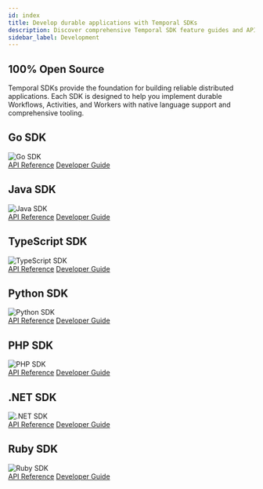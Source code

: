 ```yaml
---
id: index
title: Develop durable applications with Temporal SDKs
description: Discover comprehensive Temporal SDK feature guides and API references. Enhance your Temporal Application development with Go, Java, PHP, Python, TypeScript, and .NET.
sidebar_label: Development
---
```



## 100% Open Source

Temporal SDKs provide the foundation for building reliable distributed applications. Each SDK is designed to help you implement durable Workflows, Activities, and Workers with native language support and comprehensive tooling.

<div className="sdk-section">
  <div className="sdk-container">
    <div className="sdk-grid">
      <div className="sdk-card">
        <div className="sdk-card-header">
          <h2>Go SDK</h2>
          <img src="/img/sdks/svgs/sdk-box-logos/go.svg" alt="Go SDK" />
        </div>
        <div className="sdk-card-links">
          <a href="http://t.mp/go-api">API Reference</a>
          <a href="/develop/go">Developer Guide</a>
        </div>
      </div>
      <div className="sdk-card">
        <div className="sdk-card-header">
          <h2>Java SDK</h2>
          <img src="/img/sdks/svgs/sdk-box-logos/java.svg" alt="Java SDK" />
        </div>
        <div className="sdk-card-links">
          <a href="http://t.mp/java-api">API Reference</a>
          <a href="/develop/java">Developer Guide</a>
        </div>
      </div>
      <div className="sdk-card">
        <div className="sdk-card-header">
          <h2>TypeScript SDK</h2>
          <img src="/img/sdks/svgs/sdk-box-logos/typescript.svg" alt="TypeScript SDK" />
        </div>
        <div className="sdk-card-links">
          <a href="https://typescript.temporal.io">API Reference</a>
          <a href="/develop/typescript">Developer Guide</a>
        </div>
      </div>
      <div className="sdk-card">
        <div className="sdk-card-header">
          <h2>Python SDK</h2>
          <img src="/img/sdks/svgs/sdk-box-logos/python.svg" alt="Python SDK" />
        </div>
        <div className="sdk-card-links">
          <a href="https://python.temporal.io">API Reference</a>
          <a href="/develop/python">Developer Guide</a>
        </div>
      </div>
      <div className="sdk-card">
        <div className="sdk-card-header">
          <h2>PHP SDK</h2>
          <img src="/img/sdks/svgs/sdk-box-logos/php.svg" alt="PHP SDK" />
        </div>
        <div className="sdk-card-links">
          <a href="https://php.temporal.io/namespaces/temporal.html">API Reference</a>
          <a href="/develop/php">Developer Guide</a>
        </div>
      </div>
      <div className="sdk-card">
        <div className="sdk-card-header">
          <h2>.NET SDK</h2>
          <img src="/img/sdks/svgs/sdk-box-logos/dotnet.svg" alt=".NET SDK" />
        </div>
        <div className="sdk-card-links">
          <a href="https://dotnet.temporal.io/">API Reference</a>
          <a href="/develop/dotnet">Developer Guide</a>
        </div>
      </div>
      <div className="sdk-card">
        <div className="sdk-card-header">
          <h2>Ruby SDK</h2>
          <img src="/img/sdks/svgs/sdk-box-logos/ruby.png" alt="Ruby SDK" />
        </div>
        <div className="sdk-card-links">
          <a href="https://www.rubydoc.info/gems/temporalio">API Reference</a>
          <a href="https://github.com/temporalio/sdk-ruby#readme">Developer Guide</a>
        </div>
      </div>
    </div>
  </div>
</div>

<style>
{`
  .sdk-section {
    margin: 2rem 0;
  }

  .sdk-container {
    max-width: 1200px;
    margin: 0 auto;
  }

  .sdk-grid {
    display: grid;
    grid-template-columns: repeat(auto-fill, minmax(250px, 1fr));
    gap: 1rem;
  }

  .sdk-card {
    background: var(--ifm-background-surface-color);
    border: 1px solid rgba(255, 255, 255, 0.1);
    border-radius: 4px;
    padding: 1.25rem;
    min-height: 200px;
    position: relative;
  }

  [data-theme='light'] .sdk-card {
    border: 1px solid var(--ifm-color-emphasis-300);
  }

  .sdk-card-header {
    display: flex;
    justify-content: space-between;
    align-items: flex-start;
    width: 100%;
    margin-bottom: 3rem;
    gap: 1rem;
  }

  .sdk-card-header h2 {
    margin: 0;
    font-size: 1.75rem;
    font-weight: 300;
    color: var(--ifm-color-emphasis-900);
    line-height: 1;
    flex: 1;
  }

  .sdk-card-header img {
    width: 48px;
    height: 48px;
    flex-shrink: 0;
  }

  .sdk-card-links {
    display: flex;
    flex-direction: column;
    gap: 0.75rem;
    position: absolute;
    bottom: 1.25rem;
    left: 1.25rem;
  }

  .sdk-card-links a {
    color: #CACBF9;
    text-decoration: none;
    font-size: 1rem;
    font-family: var(--ifm-font-family-base);
    line-height: 1;
    transition: color 0.15s ease;
    position: relative;
  }

  [data-theme='light'] .sdk-card-links a {
    color: var(--ifm-color-primary);
  }

  .sdk-card-links a:hover {
    color: #FFFFFF;
  }

  [data-theme='light'] .sdk-card-links a:hover {
    color: var(--ifm-color-primary-darker);
  }

  .sdk-card-links a::after {
    content: '';
    position: absolute;
    width: 100%;
    height: 1px;
    bottom: -2px;
    left: 0;
    background-color: #FFFFFF;
    transform: scaleX(0);
    transform-origin: bottom right;
    transition: transform 0.15s ease;
  }

  [data-theme='light'] .sdk-card-links a::after {
    background-color: var(--ifm-color-primary-darker);
  }

  .sdk-card-links a:hover::after {
    transform: scaleX(1);
    transform-origin: bottom left;
  }

  @media (max-width: 768px) {
    .sdk-grid {
      grid-template-columns: 1fr;
    }
  }
`}
</style>
